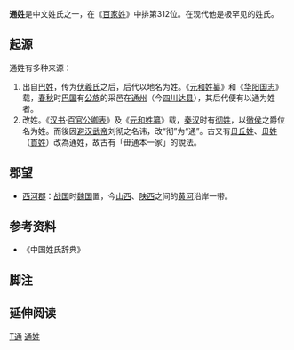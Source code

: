 {{姓氏
|姓氏=通
|繁體=通
|簡體=通
|拼音=Tōng
|中国大陆=Tong
|台湾=Tung
|香港=Tung
|澳门=Tong
|新加坡=
|马来西亚=
|越南=Thông
|韩国=
|反切=
|同音字=
|堂号=
|郡望=[[西河郡|西河郡]]
}}

'''通姓'''是中文姓氏之一，在《[[百家姓|百家姓]]》中排第312位。在现代他是极罕见的姓氏。
== 起源 ==
通姓有多种来源：
#出自[[巴姓|巴姓]]，传为[[伏羲氏|伏羲氏]]之后，后代以地名为姓。《[[元和姓纂|元和姓纂]]》和《[[华阳国志|华阳国志]]》载，[[春秋|春秋]]时[[巴国|巴国]]有[[公族|公族]]的采邑在[[通州|通州]]（今[[四川|四川]][[达县|达县]]），其后代便有以通为姓者。
#改姓。《[[汉书|汉书]]·[[百官公卿表|百官公卿表]]》及《[[元和姓纂|元和姓纂]]》载，[[秦朝|秦]][[汉朝|汉]]时有[[彻姓|彻姓]]，以[[徹侯|徹侯]]之爵位名为姓。而後因[[避讳|避]][[汉武帝|汉武帝]]刘彻之名讳，改“彻”为“通”。古又有[[毌丘姓|毌丘姓]]、[[毌姓|毌姓]]（[[貫姓|貫姓]]）改為通姓，故古有「毌通本一家」的說法。

== 郡望 ==
*[[西河郡|西河郡]]：[[战国|战国]]时[[魏国|魏国]]置，今[[山西|山西]]、[[陕西|陕西]]之间的[[黄河|黄河]]沿岸一带。

== 参考资料 ==
{{Reflist|2}}
*《中国姓氏辞典》

==脚注==
<references group="注释"/>

== 延伸阅读 ==
{{Wikisource further reading}}

[[Category:罕見或停用漢姓|T通]]
[[Category:通姓|]]